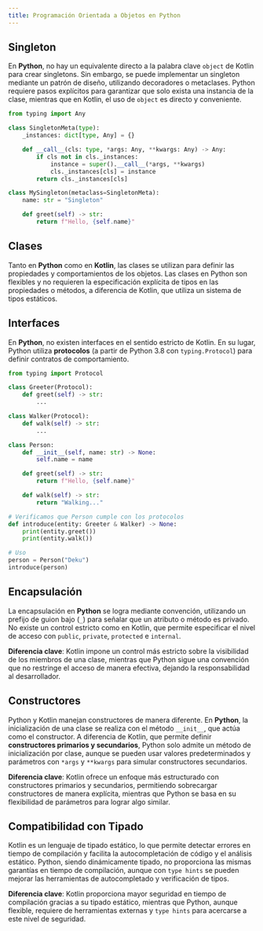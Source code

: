```yaml
---
title: Programación Orientada a Objetos en Python
---
```


<ReadingTime/>

## Singleton

En **Python**, no hay un equivalente directo a la palabra clave `object` de Kotlin para crear singletons. Sin embargo, se puede implementar un singleton mediante un patrón de diseño, utilizando decoradores o metaclases. Python requiere pasos explícitos para garantizar que solo exista una instancia de la clase, mientras que en Kotlin, el uso de `object` es directo y conveniente.

```python showLineNumbers
from typing import Any

class SingletonMeta(type):
    _instances: dict[type, Any] = {}

    def __call__(cls: type, *args: Any, **kwargs: Any) -> Any:
        if cls not in cls._instances:
            instance = super().__call__(*args, **kwargs)
            cls._instances[cls] = instance
        return cls._instances[cls]

class MySingleton(metaclass=SingletonMeta):
    name: str = "Singleton"

    def greet(self) -> str:
        return f"Hello, {self.name}"
```

## Clases

Tanto en **Python** como en **Kotlin**, las clases se utilizan para definir las propiedades y comportamientos de los objetos. Las clases en Python son flexibles y no requieren la especificación explícita de tipos en las propiedades o métodos, a diferencia de Kotlin, que utiliza un sistema de tipos estáticos.

## Interfaces

En **Python**, no existen interfaces en el sentido estricto de Kotlin. En su lugar, Python utiliza **protocolos** (a partir de Python 3.8 con `typing.Protocol`) para definir contratos de comportamiento.

```python showLineNumbers
from typing import Protocol

class Greeter(Protocol):
    def greet(self) -> str:
        ...

class Walker(Protocol):
    def walk(self) -> str:
        ...

class Person:
    def __init__(self, name: str) -> None:
        self.name = name

    def greet(self) -> str:
        return f"Hello, {self.name}"

    def walk(self) -> str:
        return "Walking..."

# Verificamos que Person cumple con los protocolos
def introduce(entity: Greeter & Walker) -> None:
    print(entity.greet())
    print(entity.walk())

# Uso
person = Person("Deku")
introduce(person)
```

## Encapsulación

La encapsulación en **Python** se logra mediante convención, utilizando un prefijo de guion bajo (`_`) para señalar que un atributo o método es privado. No existe un control estricto como en Kotlin, que permite especificar el nivel de acceso con `public`, `private`, `protected` e `internal`.

**Diferencia clave**: Kotlin impone un control más estricto sobre la visibilidad de los miembros de una clase, mientras que Python sigue una convención que no restringe el acceso de manera efectiva, dejando la responsabilidad al desarrollador.

## Constructores

Python y Kotlin manejan constructores de manera diferente. En **Python**, la inicialización de una clase se realiza con el método `__init__`, que actúa como el constructor. A diferencia de Kotlin, que permite definir **constructores primarios y secundarios**, Python solo admite un método de inicialización por clase, aunque se pueden usar valores predeterminados y parámetros con `*args` y `**kwargs` para simular constructores secundarios.

**Diferencia clave**: Kotlin ofrece un enfoque más estructurado con constructores primarios y secundarios, permitiendo sobrecargar constructores de manera explícita, mientras que Python se basa en su flexibilidad de parámetros para lograr algo similar.

## Compatibilidad con Tipado

Kotlin es un lenguaje de tipado estático, lo que permite detectar errores en tiempo de compilación y facilita la autocompletación de código y el análisis estático. Python, siendo dinámicamente tipado, no proporciona las mismas garantías en tiempo de compilación, aunque con `type hints` se pueden mejorar las herramientas de autocompletado y verificación de tipos.

**Diferencia clave**: Kotlin proporciona mayor seguridad en tiempo de compilación gracias a su tipado estático, mientras que Python, aunque flexible, requiere de herramientas externas y `type hints` para acercarse a este nivel de seguridad.
